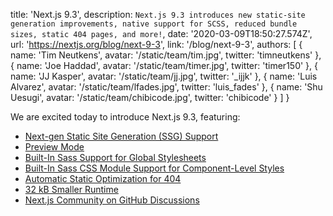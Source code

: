   title: 'Next.js 9.3',
  description: `Next.js 9.3 introduces new static-site generation improvements, native support for SCSS, reduced bundle sizes, static 404 pages, and more!`,
  date: '2020-03-09T18:50:27.574Z',
  url: 'https://nextjs.org/blog/next-9-3',
  link: '/blog/next-9-3',
  authors: [
    {
      name: 'Tim Neutkens',
      avatar: '/static/team/tim.jpg',
      twitter: 'timneutkens'
    },
    {
      name: 'Joe Haddad',
      avatar: '/static/team/timer.jpg',
      twitter: 'timer150'
    },
    {
      name: 'JJ Kasper',
      avatar: '/static/team/jj.jpg',
      twitter: '_ijjk'
    },
    {
      name: 'Luis Alvarez',
      avatar: '/static/team/lfades.jpg',
      twitter: 'luis_fades'
    },
    {
      name: 'Shu Uesugi',
      avatar: '/static/team/chibicode.jpg',
      twitter: 'chibicode'
    }
  ]
}

We are excited today to introduce Next.js 9.3, featuring:

- [Next-gen Static Site Generation (SSG) Support](#next-gen-static-site-generation-ssg-support)
- [Preview Mode](#preview-mode)
- [Built-In Sass Support for Global Stylesheets](#built-in-sass-support-for-global-stylesheets)
- [Built-In Sass CSS Module Support for Component-Level Styles](#built-in-sass-css-module-support-for-component-level-styles)
- [Automatic Static Optimization for 404](#automatic-static-optimization-for-404)
- [32 kB Smaller Runtime](#32-kb-smaller-runtime-15-kb-gzip)
- [Next.js Community on GitHub Discussions](#community)
